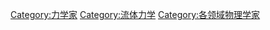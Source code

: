 {{Commonscat|Fluid dynamicists}}
[[Category:力学家|Category:力学家]]
[[Category:流体力学|Category:流体力学]]
[[Category:各领域物理学家|Category:各领域物理学家]]